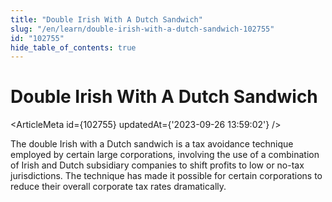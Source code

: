 ```yaml
---
title: "Double Irish With A Dutch Sandwich"
slug: "/en/learn/double-irish-with-a-dutch-sandwich-102755"
id: "102755"
hide_table_of_contents: true
---
```



# Double Irish With A Dutch Sandwich

<ArticleMeta id={102755} updatedAt={'2023-09-26 13:59:02'} />
<div className='border-solid border-b border-t-0 my-4 border-[var(--ifm-color-gray-300)]' />

The double Irish with a Dutch sandwich is a tax avoidance technique employed by certain large corporations, involving the use of a combination of Irish and Dutch subsidiary companies to shift profits to low or no-tax jurisdictions. The technique has made it possible for certain corporations to reduce their overall corporate tax rates dramatically.
